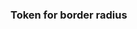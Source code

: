 
<Meta title="Design Tokens/Border radius" />

### Token for border radius

<DesignTokenDocBlock
  categoryName="PrimitiveBorderRadius"
  maxHeight={600}
  viewType="table"
  showSearch={false}
/>

